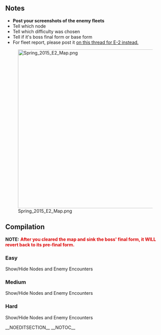 ==Notes==
* '''Post your screenshots of the enemy fleets'''
* Tell which node
* Tell which difficulty was chosen
* Tell if it's boss final form or base form
* For fleet report, please post it [[Thread:232571|on this thread for E-2 instead.]]

[[File:Spring_2015_E2_Map.png|499px]]

==Compilation==
'''NOTE:'''<span style="color:rgb(220,0,0);"> '''After you cleared the map and sink the boss' final form, it WILL revert back to its pre-final form.'''</span>
===Easy===

<div class="mw-customtoggle-event-enemy-easy wikia-menu-button">Show/Hide Nodes and Enemy Encounters</div>

<div class="mw-collapsible mw-collapsed" id="mw-customcollapsible-event-enemy-easy" style="width:100%">
{{NodeInfo
| A
| Normal
| Line Ahead or Double Line
| Light Cruiser He-Class/Flagship
| Heavy Cruiser Ri-Class/Elite
| Heavy Cruiser Ri-Class/Elite
| Destroyer I-Class/Late Model
| Destroyer I-Class
| Destroyer I-Class
|-
| B
| Select
|-
| C
| Empty
|-
| D
| Normal
| Double Line or Line Ahead
| Battleship Ru-Class/Flagship
| Battleship Ru-Class/Elite
| Battleship Ru-Class/Elite
| Light Cruiser Ho-Class/Elite
| Destroyer I-Class
| Destroyer I-Class
|-
| E
| Normal
| Diamond
| Standard Carrier Wo-Class/Kai Flagship
| Light Carrier Nu-Class/Elite
| Light Carrier Nu-Class/Elite
| Heavy Cruiser Ne-Class
| Destroyer I-Class
|-
| E
| Normal
| Diamond
| Standard Carrier Wo-Class/Kai Flagship
| Light Carrier Nu-Class/Elite
| Battleship Ta-Class/Elite
| Heavy Cruiser Ne-Class
| Destroyer I-Class
|-
| F
| Select
|-
| G
| Normal
| Double Line/Diamond
| Light Carrier Nu-Class/Elite
| Battleship Ru-Class/Flagship
| Battleship Ru-Class/Elite
| Light Cruiser Tsu-Class
| Destroyer I-Class
| Destroyer I-Class
|-
| H
| Storm
| Fuel
| 50
|-
| I
| Empty
|-
| J
| Normal
| Diamond
| Transport Ship Wa-Class/Elite
| Transport Ship Wa-Class
| Light Cruiser Tsu-Class
| Destroyer I-Class/Late Model
| Destroyer I-Class
| Destroyer I-Class
|-
| K
| Boss
| Diamond
| Armored Carrier Princess
| Light Carrier Nu-Class/Elite
| Light Carrier Nu-Class/Elite
| Battleship Ta-Class/Elite
| Destroyer Ro-Class/Late Model
| Destroyer Ro-Class/Late Model
|-
| K
| Boss/Final
| Diamond
| Armored Carrier Princess
| Standard Carrier Wo-Class/Flagship
| Battleship Ta-Class/Elite
| Light Cruiser He-Class/Elite
| Destroyer Ro-Class/Late Model
| Destroyer Ro-Class/Late Model
}}
</div>

===Medium===

<div class="mw-customtoggle-event-enemy-med wikia-menu-button">Show/Hide Nodes and Enemy Encounters</div>

<div class="mw-collapsible mw-collapsed" id="mw-customcollapsible-event-enemy-med" style="width:100%">
{{NodeInfo
| A
| Normal
| Double Line
| Light Cruiser He-Class/Flagship
| Heavy Cruiser Ri-Class/Elite
| Heavy Cruiser Ri-Class/Elite
| Heavy Cruiser Ne-Class
| Destroyer I-Class/Late Model
| Destroyer I-Class/Late Model
|-
| B
| Select
|-
| C
| Empty
|-
| D
| Normal
| Double Line
| Battleship Ru-Class/Kai Flagship
| Battleship Ru-Class/Elite
| Battleship Ru-Class/Elite
| Light Cruiser Ho-Class/Elite
| Destroyer I-Class/Late Model
| Destroyer I-Class/Late Model
|-
| E
| Normal
| Diamond
| Standard Carrier Wo-Class/Kai Flagship
| Light Carrier Nu-Class/Flagship
| Battleship Ta-Class/Flagship
| Heavy Cruiser Ne-Class
| Destroyer I-Class/Late Model
| Destroyer I-Class/Late Model
|-
| E
| Normal
| Diamond
| Standard Carrier Wo-Class/Kai Flagship
| Light Carrier Nu-Class/Flagship
| Light Carrier Nu-Class/Flagship
| Heavy Cruiser Ne-Class
| Destroyer I-Class/Late Model
| Destroyer I-Class/Late Model
|-
| F
| Select
|-
| G
| Normal
| Double Line/Diamond
| Light Carrier Nu-Class/Flagship
| Battleship Ru-Class/Flagship
| Battleship Ru-Class/Flagship
| Light Cruiser Tsu-Class
| Destroyer I-Class/Late Model
| Destroyer I-Class/Late Model
|-
| H
| Storm
| Fuel
| 50
|-
| I
| Empty
|-
| J
| Normal
| Diamond
| Transport Ship Wa-Class/Flagship
| Transport Ship Wa-Class
| Transport Ship Wa-Class
| Light Carrier Nu-Class/Flagship
| Destroyer I-Class/Late Model
| Destroyer I-Class/Late Model
|-
| K
| Boss
| Diamond
| Armored Carrier Princess
| Light Carrier Nu-Class/Flagship
| Light Carrier Nu-Class/Flagship
| Battleship Ta-Class/Elite
| Destroyer Ro-Class/Late Model
| Destroyer Ro-Class/Late Model
|-
| K
| Boss/Final
| Diamond
| Armored Carrier Princess
| Standard Carrier Wo-Class/Flagship II
| Battleship Ta-Class/Flagship
| Light Cruiser Tsu-Class
| Destroyer Ro-Class/Late Model
| Destroyer Ro-Class/Late Model
}}
</div>

===Hard===

<div class="mw-customtoggle-event-enemy-hard wikia-menu-button">Show/Hide Nodes and Enemy Encounters</div>

<div class="mw-collapsible mw-collapsed" id="mw-customcollapsible-event-enemy-hard" style="width:100%">
{{NodeInfo
| A
| Normal
| Double Line
| Light Cruiser He-Class/Flagship
| Heavy Cruiser Ne-Class/Elite
| Heavy Cruiser Ri-Class/Elite
| Heavy Cruiser Ri-Class/Elite
| Destroyer I-Class/Late Model
| Destroyer I-Class/Late Model
|-
| B
| Select
|-
| C
| Empty
|-
| D
| Normal
| Double Line or Line Ahead
| Battleship Ru-Class/Kai Flagship
| Battleship Ru-Class/Flagship
| Battleship Ru-Class/Elite
| Light Cruiser Ho-Class/Elite
| Destroyer I-Class/Late Model
| Destroyer I-Class/Late Model
|-
| E
| Normal
| Diamond
| Standard Carrier Wo-Class/Kai Flagship
| Standard Carrier Wo-Class/Flagship
| Battleship Ta-Class/Flagship
| Heavy Cruiser Ne-Class
| Destroyer I-Class/Late Model
| Destroyer I-Class/Late Model
|-
| E
| Normal
| Diamond
| Standard Carrier Wo-Class/Kai Flagship
| Standard Carrier Wo-Class/Flagship
| Light Carrier Nu-Class/Flagship
| Heavy Cruiser Ne-Class/Elite
| Destroyer I-Class/Late Model
| Destroyer I-Class/Late Model
|-
| F
| Select
|-
| G
| Normal
| Double Line/Diamond
| Light Carrier Nu-Class/Flagship
| Battleship Ru-Class/Flagship
| Battleship Ru-Class/Flagship
| Light Cruiser Tsu-Class/Elite
| Destroyer Ro-Class/Late Model
| Destroyer Ro-Class/Late Model
|-
| H
| Storm
| Fuel
| 50
|-
| I
| Empty
|-
| J
| Normal
| Diamond
| Transport Ship Wa-Class/Flagship
| Transport Ship Wa-Class/Elite
| Light Cruiser Tsu-Class/Elite
| Destroyer Ro-Class/Late Model
| Destroyer I-Class/Late Model
| Destroyer I-Class/Late Model
|-
| J
| Normal
| Diamond
| Transport Ship Wa-Class/Flagship
| Transport Ship Wa-Class/Elite
| Transport Ship Wa-Class/Elite
| Light Carrier Nu-Class/Flagship
| Destroyer Ro-Class/Late Model
| Destroyer Ro-Class/Late Model
|-
| K
| Boss
| Diamond
| Armored Carrier Princess
| Light Carrier Nu-Class/Flagship
| Light Carrier Nu-Class/Flagship
| Battleship Ta-Class/Flagship
| Destroyer Ha-Class/Late Model
| Destroyer Ha-Class/Late Model
|-
| K
| Boss/Final
| Diamond
| Armored Carrier Princess
| Standard Carrier Wo-Class/Flagship II
| Battleship Ta-Class/Flagship
| Light Cruiser Tsu-Class/Elite
| Destroyer Ha-Class/Late Model
| Destroyer Ha-Class/Late Model
}}
</div>
__NOEDITSECTION__
__NOTOC__



<p style="color:rgb(0,0,0);">
</p><ac_metadata title="[Spring 2015 Event] E-2 - Enemy"> </ac_metadata>